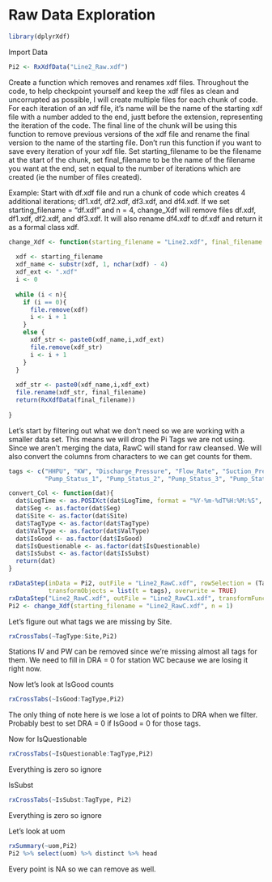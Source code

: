 # Raw Data Exploration

```r

library(dplyrXdf)

```

Import Data

```r

Pi2 <- RxXdfData("Line2_Raw.xdf")

```

Create a function which removes and renames xdf files. Throughout the code, to help checkpoint yourself and keep the xdf files as clean and uncorrupted as possible, I will create multiple files for each chunk of code. For each iteration of an xdf file, it's name will be the name of the starting xdf file with a number added to the end, justt before the extension, representing the iteration of the code. The final line of the chunk will be using this function to remove previous versions of the xdf file and rename the final version to the name of the starting file. Don't run this function if you want to save every iteration of your xdf file. Set starting_filename to be the filename at the start of the chunk, set final_filename to be the name of the filename you want at the end, set n equal to the number of iterations which are created (ie the number of files created).

Example:
Start with df.xdf file and run a chunk of code which creates 4 additional iterations; df1.xdf, df2.xdf, df3.xdf, and df4.xdf. If we set starting_filename = "df.xdf" and n = 4, change_Xdf will remove files df.xdf, df1.xdf, df2.xdf, and df3.xdf. It will also rename df4.xdf to df.xdf and return it as a formal class xdf.

```r

change_Xdf <- function(starting_filename = "Line2.xdf", final_filename = starting_filename, n = 1){
  
  xdf <- starting_filename
  xdf_name <- substr(xdf, 1, nchar(xdf) - 4)
  xdf_ext <- ".xdf"
  i <- 0
  
  while (i < n){
    if (i == 0){
      file.remove(xdf)
      i <- i + 1
    }
    else {
      xdf_str <- paste0(xdf_name,i,xdf_ext)
      file.remove(xdf_str)
      i <- i + 1
    }
  }
  
  xdf_str <- paste0(xdf_name,i,xdf_ext)
  file.rename(xdf_str, final_filename)
  return(RxXdfData(final_filename))
  
}

```

Let's start by filtering out what we don't need so we are working with a smaller data set. This means we will drop the Pi Tags we are not using. Since we aren't merging the data, RawC will stand for raw cleansed. We will also convert the columns from characters to we can get counts for them.

```r

tags <- c("HHPU", "KW", "Discharge_Pressure", "Flow_Rate", "Suction_Pressure", "DRA",
          "Pump_Status_1", "Pump_Status_2", "Pump_Status_3", "Pump_Status_4", "Pump_Status_5")

convert_Col <- function(dat){
  dat$LogTime <- as.POSIXct(dat$LogTime, format = "%Y-%m-%dT%H:%M:%S", tz = "MST")
  dat$Seg <- as.factor(dat$Seg)
  dat$Site <- as.factor(dat$Site)
  dat$TagType <- as.factor(dat$TagType)
  dat$ValType <- as.factor(dat$ValType)
  dat$IsGood <- as.factor(dat$IsGood)
  dat$IsQuestionable <- as.factor(dat$IsQuestionable)
  dat$IsSubst <- as.factor(dat$IsSubst)
  return(dat)
}

rxDataStep(inData = Pi2, outFile = "Line2_RawC.xdf", rowSelection = (TagType %in% t),
           transformObjects = list(t = tags), overwrite = TRUE)
rxDataStep("Line2_RawC.xdf", outFile = "Line2_RawC1.xdf", transformFunc = convert_Col)
Pi2 <- change_Xdf(starting_filename = "Line2_RawC.xdf", n = 1)

```

Let's figure out what tags we are missing by Site.

```r

rxCrossTabs(~TagType:Site,Pi2)

```

Stations IV and PW can be removed since we're missing almost all tags for them. We need to fill in DRA = 0 for station WC because we are losing it right now.

Now let's look at IsGood counts

```r

rxCrossTabs(~IsGood:TagType,Pi2)

```

The only thing of note here is we lose a lot of points to DRA when we filter. Probably best to set DRA = 0 if IsGood = 0 for those tags.

Now for IsQuestionable

```r

rxCrossTabs(~IsQuestionable:TagType,Pi2)

```

Everything is zero so ignore

IsSubst

```r

rxCrossTabs(~IsSubst:TagType, Pi2)

```

Everything is zero so ignore

Let's look at uom

```r

rxSummary(~uom,Pi2)
Pi2 %>% select(uom) %>% distinct %>% head

```

Every point is NA so we can remove as well.